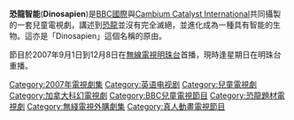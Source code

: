 {{Infobox Television
| show_name            = Dinosapien
| genre                = 兒童幻想劇
| creator              = 
| director             = [[David_Winning|David Winning]]<br />Brendan Sheppard
| starring             = [[Brittney_Wilson|Brittney Wilson]]<br />[[Bronson_Pelletier|Bronson Pelletier]]<br />[[Mackenzie_Porter|Mackenzie Porter]]<br />[[Jeffrey_Watson|Jeffrey Watson]]<br />[[Suzanna_Hamilton|Suzanna Hamilton]]<br />[[James_Coombes|James Coombes]]
| composer             = Rob Lord
| country              = {{CAN}}<br />{{UK}}
| language             = 英語
| num_seasons          = 1
| num_episodes         = 15
| list_episodes        = 
| executive_producer   = Rick Siggelkow<br />Mark Young<br />Arnie Zipursky<br />Tom Cox<br />Martha Ripp<br />[[Simon_Nelson|Simon Nelson]]
| producer             = Jim Corston<br />Jordy Randall
| editor               = Peter Light
| camera               = Carey Toner
| runtime              = 21.5 分鐘
| network              = [[CBBC|CBBC]]<br />[[Discovery_Kids|Discovery Kids]]
| first_run            = 
| first_aired          = {{start date|2007|3|24}}
| last_aired           = {{end date|2007|6|30}}
| website              = 
| imdb_id              = 0805825
}}
'''恐龍智能'''('''Dinosapien''')是[[BBC國際|BBC國際]]與[[Cambium_Catalyst_International|Cambium Catalyst International]]共同攝製的一套兒童電視劇，講述到[[恐龍|恐龍]]並沒有完全滅絕，並進化成為一種具有智能的生物。這亦是「Dinosapien」這個名稱的原由。

節目於2007年9月1日到12月8日在[[無線電視明珠台|無線電視明珠台]]首播，現時逢星期日在明珠台重播。

{{Europe-tv-stub}}
{{DEFAULTSORT:Dinosapien}}
[[Category:2007年電視劇集|Category:2007年電視劇集]]
[[Category:英语电视剧|Category:英语电视剧]]
[[Category:兒童電視劇|Category:兒童電視劇]]
[[Category:加拿大科幻電視劇|Category:加拿大科幻電視劇]]
[[Category:BBC兒童電視節目|Category:BBC兒童電視節目]]
[[Category:恐龍題材電視劇|Category:恐龍題材電視劇]]
[[Category:無綫電視外購劇集|Category:無綫電視外購劇集]]
[[Category:真人動畫電視節目|Category:真人動畫電視節目]]